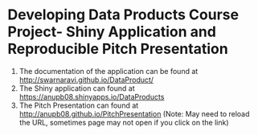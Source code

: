 # Developing Data Products Course Project-  Shiny Application and Reproducible Pitch Presentation

1. The documentation of the application can be found at [http://swarnaravi.github.io/DataProduct/](http://swarnaravi.github.io/DataProduct/)
2. The  Shiny application can found at [https://anupb08.shinyapps.io/DataProducts](https://swarnaravi.shinyapps.io/DataProduct)
3. The Pitch Presentation can found at [http://anupb08.github.io/PitchPresentation](http://swarnaravi.github.io/PitchPresentation#1) (Note: May need to reload the URL, sometimes page may not open if you click on the link) 
